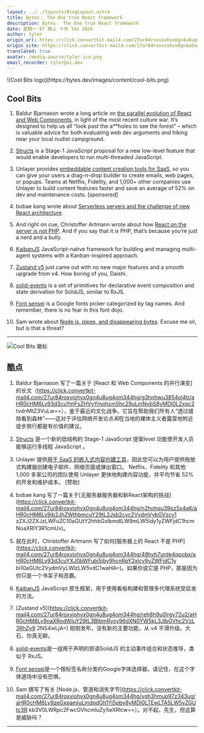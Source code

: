 ```yaml
---
layout: ../../layouts/BlogLayout.astro
title: Bytes： The One true React framework
description: Bytes： The One true React framework
date: 星期一 07 晚上 十月 14o 2024
author: tyler
origin_url: https://click.convertkit-mail4.com/27ur84roxviohvx0gn4u8ug4om344hg/m2h7h6u86pd0qnbm/aHR0cHM6Ly9ieXRlcy5kZXYvYXJjaGl2ZXMvMzMx
origin_site: https://click.convertkit-mail4.com/27ur84roxviohvx0gn4u8ug4om344hg/m2h7h6u86pd0qnbm/aHR0cHM6Ly9ieXRlcy5kZXYvYXJjaGl2ZXMvMzMx
translated: true
avatar: /media-source/tyler-ico.png
email_recorder: tyler@ui.dev
---
```



<Reference client:only="react" title="Bytes： The One true React framework" url="https://click.convertkit-mail4.com/27ur84roxviohvx0gn4u8ug4om344hg/m2h7h6u86pd0qnbm/aHR0cHM6Ly9ieXRlcy5kZXYvYXJjaGl2ZXMvMzMx" />

<Detail client:only="react">
	![Cool Bits logo](https://bytes.dev/images/content/cool-bits.png)

## Cool Bits

1.  Baldur Bjarnason wrote a long article on [the parallel evolution of React and Web Components](https://click.convertkit-mail4.com/27ur84roxviohvx0gn4u8ug4om344hg/g3hnhwu3854ol4tr/aHR0cHM6Ly93d3cuYmFsZHVyYmphcm5hc29uLmNvbS8yMDI0L2xpc2tvdnMtZ3VuLw==), in light of the most recent culture war. It’s designed to help us all “look past the a\*\*holes to see the forest” – which is valuable advice for both evaluating web dev arguments _and_ hiking near your local nudist campground.
    
2.  [Structs](https://click.convertkit-mail4.com/27ur84roxviohvx0gn4u8ug4om344hg/9qhzhdupvmo365i9/aHR0cHM6Ly9naXRodWIuY29tL3RjMzkvcHJvcG9zYWwtc3RydWN0cw==) is a Stage-1 JavaScript proposal for a new low-level feature that would enable developers to run multi-threaded JavaScript.
    
3.  Unlayer provides [embeddable content creation tools for SaaS](https://click.convertkit-mail4.com/27ur84roxviohvx0gn4u8ug4om344hg/3ohphdu75le92kir/aHR0cHM6Ly91bmxheWVyLmNvbS8_cmVmPWJ5dGVz), so you can give your users a drag-n-drop builder to create emails, web pages, or popups. Teams at Netflix, Fidelity, and 1,000+ other companies use Unlayer to build content features faster and save an average of 52% on dev and maintenance costs. \[sponsored\]
    
4.  bobae kang wrote about [Serverless servers and the challenge of new React architecture](https://click.convertkit-mail4.com/27ur84roxviohvx0gn4u8ug4om344hg/n2hohqu39pz5x4a6/aHR0cHM6Ly9ib2JhZWthbmcuY29tL2Jsb2cvc2VydmVybGVzcy1zZXJ2ZXJzLWFuZC10aGUtY2hhbGxlbmdlLW9mLW5ldy1yZWFjdC1hcmNoaXRlY3R1cmUv).
    
5.  And right on cue, Christoffer Artmann wrote about how [React on the server is not PHP](https://click.convertkit-mail4.com/27ur84roxviohvx0gn4u8ug4om344hg/48hvh7urde4qpobx/aHR0cHM6Ly93d3cuYXJ0bWFubi5jby9hcnRpY2xlcy9yZWFjdC1vbi10aGUtc2VydmVyLWlzLW5vdC1waHA=). And if you say that it _is_ PHP, that’s because you’re just a nerd and a bully.
    
6.  [KaibanJS](https://click.convertkit-mail4.com/27ur84roxviohvx0gn4u8ug4om344hg/wnh2h6uw2pev49f7/aHR0cHM6Ly9naXRodWIuY29tL2thaWJhbi1haS9LYWliYW5KUw==) JavaScript-native framework for building and managing multi-agent systems with a Kanban-inspired approach.
    
7.  [Zustand v5](https://click.convertkit-mail4.com/27ur84roxviohvx0gn4u8ug4om344hg/reh8h9u0lrgv72u2/aHR0cHM6Ly9naXRodWIuY29tL3BtbmRycy96dXN0YW5kL3JlbGVhc2VzL3RhZy92NS4wLjA=) just came out with no new major features and a smooth upgrade from v4. How boring of you, Daishi.
    
8.  [solid-events](https://click.convertkit-mail4.com/27ur84roxviohvx0gn4u8ug4om344hg/08hwhgud653wx9sl/aHR0cHM6Ly9naXRodWIuY29tL2RldmFncmF3YWwwOS9zb2xpZC1ldmVudHM=) is a set of primitives for declarative event composition and state derivation for SolidJS, similar to RxJS.
    
9.  [Font sensei](https://click.convertkit-mail4.com/27ur84roxviohvx0gn4u8ug4om344hg/8ghqh3ul6vmp33fk/aHR0cHM6Ly9mb250c2Vuc2VpLmNvbS8=) is a Google fonts picker categorized by tag names. And remember, there is no fear in this font dojo.
    
10.  Sam wrote about [Node.js, pipes, and disappearing bytes](https://click.convertkit-mail4.com/27ur84roxviohvx0gn4u8ug4om344hg/vqh3hmup97z343ug/aHR0cHM6Ly9zeGxpamluLmdpdGh1Yi5pby8yMDI0LTEwLTA5LW5vZGUtc3Rkb3V0LWRpc2FwcGVhcmluZy1ieXRlcw==). Excuse me sir, but is that a threat?
    

* * *


</Detail>

![Cool Bits 徽标](https://bytes.dev/images/content/cool-bits.png)

## 酷点

1. Baldur Bjarnason 写了一篇关于 \[React 和 Web Components 的并行演变] 的长文（https://click.convertkit-mail4.com/27ur84roxviohvx0gn4u8ug4om344hg/g3hnhwu3854ol4tr/aHR0cHM6Ly93d3cuYmFsZHVyYmphcm5hc29uLmNvbS8yMDI0L2xpc2 tvdnMtZ3VuLw==），鉴于最近的文化战争。它旨在帮助我们所有人“透过缝隙看到森林”——这对于评估网络开发论点*和*在当地的裸体主义者露营地附近徒步旅行都是有价值的建议。

2. [Structs](https://click.convertkit-mail4.com/27ur84roxviohvx0gn4u8ug4om344hg/9qhzhdupvmo365i9/aHR0cHM6Ly9naXRodWIuY29tL3RjMzkvcHJvcG9zYWwtc3RydWN0cw==) 是一个新的低结构的 Stage-1 JavaScript 提案level 功能使开发人员能够运行多线程 JavaScript 。

3. Unlayer 提供[用于 SaaS 的嵌入式内容创建工具](https://click.convertkit-mail4.com/27ur84roxviohvx0gn4u8ug4om344hg/3ohphdu75le92kir/aHR0cHM6Ly91bmxheWVyLmNvbS8_cmVmPWJ5dGVz)，因此您可以为用户提供拖放式构建器创建电子邮件、网络页面或弹出窗口。 Netflix、Fidelity 和其他 1,000 多家公司的团队使用 Unlayer 更快地构建内容功能，并平均节省 52% 的开发和维护成本。 \[赞助]

4. bobae kang 写了一篇关于\[无服务器服务器和新React架构的挑战]\(https://click.convertkit-mail4.com/27ur84roxviohvx0gn4u8ug4om344hg/n2hohqu39pz5x4a6/aHR0cHM6Ly9ib2JhZWthbmcuY29tL2Jsb2cvc2VydmVybGVzcy1 zZXJ2ZXJzLWFuZC10aGUtY2hhbGxlbmdlLW9mLW5ldy1yZWFjdC1hcmNoaXRlY3R1cmUv)。

5. 就在此时，Christoffer Artmann 写了如何\[服务器上的 React 不是 PHP]\(https://click.convertkit-mail4.com/27ur84roxviohvx0gn4u8ug4om344hg/48hvh7urde4qpobx/aHR0cHM6Ly93d3cuYXJ0bWFubi5jby9hcnRpY2xlcy9yZWFjdC1v bi10aGUtc2VydmVyLWlzLW5vdC1waHA=)。如果你说它是 PHP，那是因为你只是一个书呆子和恶霸。

6. [KaibanJS](https://click.convertkit-mail4.com/27ur84roxviohvx0gn4u8ug4om344hg/wnh2h6uw2pev49f7/aHR0cHM6Ly9naXRodWIuY29tL2thaWJhbi1haS9LYWliYW5KUw==) JavaScript 原生框架，用于使用看板构建和管理多代理系统受启发的方法。

7. \[Zustand v5]\(https://click.convertkit-mail4.com/27ur84roxviohvx0gn4u8ug4om344hg/reh8h9u0lrgv72u2/aHR0cHM6Ly9naXRodWIuY29tL3BtbmRycy96dXN0YW5kL3JlbGVhc2VzL3RhZy9 2NS4wLjA=) 刚刚发布，没有新的主要功能，从 v4 平滑升级。大石，你真无聊。

8. [solid-events](https://click.convertkit-mail4.com/27ur84roxviohvx0gn4u8ug4om344hg/08hwhgud653wx9sl/aHR0cHM6Ly9naXRodWIuY29tL2RldmFncmF3YWwwOS9zb2xpZC1ldmVudHM=)是一组用于声明的原语SolidJS 的主动事件组合和状态推导，类似于 RxJS。

9. [Font sensei](https://click.convertkit-mail4.com/27ur84roxviohvx0gn4u8ug4om344hg/8ghqh3ul6vmp33fk/aHR0cHM6Ly9mb250c2Vuc2VpLmNvbS8=)是一个按标签名称分类的Google字体选择器。请记住，在这个字体道场中没有恐惧。

10. Sam 撰写了有关 \[Node.js、管道和消失字节]\(https://click.convertkit-mail4.com/27ur84roxviohvx0gn4u8ug4om344hg/vqh3hmup97z343ug/aHR0cHM6Ly9zeGxpamluLmdpdGh1Yi5pby8yMDI0LTEwLTA5LW5vZGUtc3R kb3V0LWRpc2FwcGVhcmluZy1ieXRlcw==）。对不起，先生，但这算是威胁吗？

***


